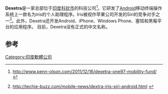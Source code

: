 {{multiple issues|
{{expand|time=2012-01-28T03:57:36+00:00}}
{{orphan|time=2012-01-28T03:57:36+00:00}}
{{refimprove|time=2012-01-28T03:57:36+00:00}}
{{Citation style|time=2012-04-20T08:55:48+00:00}}
}}
'''Dexetra'''是一家总部位于[[印度|印度]][[科钦市|科钦市]]的科技公司<ref>{{en icon}}http://www.penn-olson.com/2011/12/16/dexetra-one97-mobility-fund/ {{Wayback|url=http://www.penn-olson.com/2011/12/16/dexetra-one97-mobility-fund/ |date=20120120021244 }}</ref>。它研发了[[Android|Android]]移动终端操作系统上一款名为iris的个人助理程序。Iris被视作苹果公司开发的Siri的竞争对手之一<ref>{{en icon}}http://techie-buzz.com/mobile-news/dextra-iris-siri-android.html {{Wayback|url=http://techie-buzz.com/mobile-news/dextra-iris-siri-android.html |date=20111230143419 }}</ref>。此外，Dexetra还开发Android、iPhone、Windows Phone、塞班和黑莓平台的应用程序。
目前，Dexetra没有正式的中文名称。

== 参考 ==
{{reflist}}

[[Category:印度軟體公司|Category:印度軟體公司]]